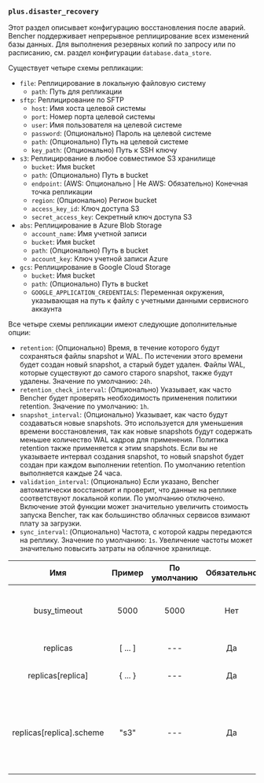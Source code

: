 ### `plus.disaster_recovery`

Этот раздел описывает конфигурацию восстановления после аварий.
Bencher поддерживает непрерывное реплицирование всех изменений базы данных.
Для выполнения резервных копий по запросу или по расписанию, см. раздел конфигурации `database.data_store`.

Существует четыре схемы репликации:
- `file`: Реплицирование в локальную файловую систему
    - `path`: Путь для репликации
- `sftp`: Реплицирование по SFTP
    - `host`: Имя хоста целевой системы
    - `port`: Номер порта целевой системы
    - `user`: Имя пользователя на целевой системе
    - `password`: (Опционально) Пароль на целевой системе
    - `path`: (Опционально) Путь на целевой системе
    - `key_path`: (Опционально) Путь к SSH ключу
- `s3`: Реплицирование в любое совместимое S3 хранилище
    - `bucket`: Имя bucket
    - `path`: (Опционально) Путь в bucket
    - `endpoint`: (AWS: Опционально | Не AWS: Обязательно) Конечная точка репликации
    - `region`: (Опционально) Регион bucket
    - `access_key_id`: Ключ доступа S3
    - `secret_access_key`: Секретный ключ доступа S3
- `abs`: Реплицирование в Azure Blob Storage
    - `account_name`: Имя учетной записи
    - `bucket`: Имя bucket
    - `path`: (Опционально) Путь в bucket
    - `account_key`: Ключ учетной записи Azure
- `gcs`: Реплицирование в Google Cloud Storage
    - `bucket`: Имя bucket
    - `path`: (Опционально) Путь в bucket
    - `GOOGLE_APPLICATION_CREDENTIALS`: Переменная окружения, указывающая на путь к файлу с учетными данными сервисного аккаунта

Все четыре схемы репликации имеют следующие дополнительные опции:

- `retention`: (Опционально) Время, в течение которого будут сохраняться файлы snapshot и WAL. По истечении этого времени будет создан новый snapshot, а старый будет удален. Файлы WAL, которые существуют до самого старого snapshot, также будут удалены. Значение по умолчанию: `24h`.
- `retention_check_interval`: (Опционально) Указывает, как часто Bencher будет проверять необходимость применения политики retention. Значение по умолчанию: `1h`.
- `snapshot_interval`: (Опционально) Указывает, как часто будут создаваться новые snapshots. Это используется для уменьшения времени восстановления, так как новые snapshots будут содержать меньшее количество WAL кадров для применения. Политика retention также применяется к этим snapshots. Если вы не указываете интервал создания snapshot, то новый snapshot будет создан при каждом выполнении retention. По умолчанию retention выполняется каждые 24 часа.
- `validation_interval`: (Опционально) Если указано, Bencher автоматически восстановит и проверит, что данные на реплике соответствуют локальной копии. По умолчанию отключено. Включение этой функции может значительно увеличить стоимость запуска Bencher, так как большинство облачных сервисов взимают плату за загрузки.
- `sync_interval`: (Опционально) Частота, с которой кадры передаются на реплику. Значение по умолчанию: `1s`. Увеличение частоты может значительно повысить затраты на облачное хранилище.

|           Имя            |  Пример   | По умолчанию | Обязательно |                                     Описание                                     |
| :----------------------: | :-------: | :----------: | :---------: | :------------------------------------------------------------------------------: |
|       busy_timeout       |   5000    |     5000     |     Нет     |          Указывает тайм-аут занятости для базы данных в миллисекундах.           |
|         replicas         |  [ ... ]  |     ---      |     Да      |                             Указывает массив реплик.                             |
|    replicas[replica]     | \{ ... \} |     ---      |     Да      |                            Указывает объект реплики.                             |
| replicas[replica].scheme |   "s3"    |     ---      |     Да      | Указывает схему репликации. Для всех остальных ключей `replica` см. список выше. |